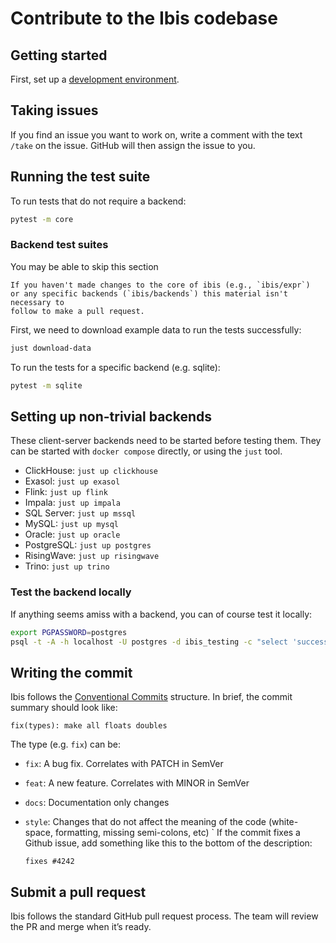 # Contribute to the Ibis codebase

## Getting started

First, set up a [development environment](./01_environment.qmd).

## Taking issues

If you find an issue you want to work on, write a comment with the text
`/take` on the issue. GitHub will then assign the issue to you.

## Running the test suite

To run tests that do not require a backend:

```sh
pytest -m core
```

### Backend test suites

:::{.callout-tip}
You may be able to skip this section
:::

    If you haven't made changes to the core of ibis (e.g., `ibis/expr`)
    or any specific backends (`ibis/backends`) this material isn't necessary to
    follow to make a pull request.

First, we need to download example data to run the tests successfully:

```sh
just download-data
```

To run the tests for a specific backend (e.g. sqlite):

```sh
pytest -m sqlite
```

## Setting up non-trivial backends

These client-server backends need to be started before testing them.
They can be started with `docker compose` directly, or using the `just` tool.

- ClickHouse: `just up clickhouse`
- Exasol: `just up exasol`
- Flink: `just up flink`
- Impala: `just up impala`
- SQL Server: `just up mssql`
- MySQL: `just up mysql`
- Oracle: `just up oracle`
- PostgreSQL: `just up postgres`
- RisingWave: `just up risingwave`
- Trino: `just up trino`

### Test the backend locally

If anything seems amiss with a backend, you can of course test it locally:

```sh
export PGPASSWORD=postgres
psql -t -A -h localhost -U postgres -d ibis_testing -c "select 'success'"
```

## Writing the commit

Ibis follows the [Conventional Commits](https://www.conventionalcommits.org/) structure.
In brief, the commit summary should look like:

    fix(types): make all floats doubles

The type (e.g. `fix`) can be:

- `fix`: A bug fix. Correlates with PATCH in SemVer
- `feat`: A new feature. Correlates with MINOR in SemVer
- `docs`: Documentation only changes
- `style`: Changes that do not affect the meaning of the code (white-space, formatting, missing semi-colons, etc)
  `
  If the commit fixes a Github issue, add something like this to the bottom of the description:

      fixes #4242

## Submit a pull request

Ibis follows the standard GitHub pull request process. The team will review the PR and merge when it's ready.
